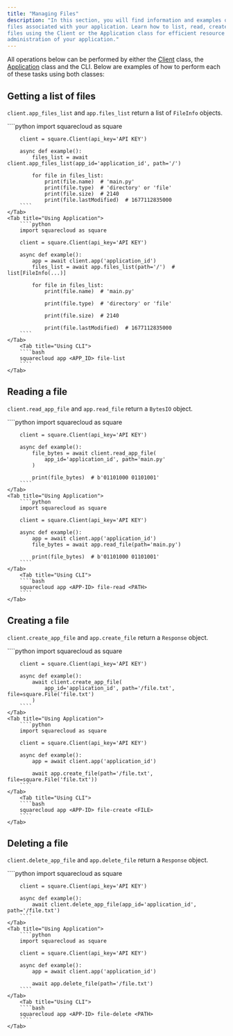 ```yaml
---
title: "Managing Files"
description: "In this section, you will find information and examples on how to manipulate the
files associated with your application. Learn how to list, read, create, and delete
files using the Client or the Application class for efficient resource
administration of your application."
---
```


[Client]: client
[Application]: client#application

All operations below can be performed by either the [Client] class, the
[Application] class and the CLI. Below are examples of how to perform each of
these tasks using both classes:

## Getting a list of files

`client.app_files_list` and `app.files_list` return a list of `FileInfo` objects.

<Tabs>
    <Tab title="Using Client">
        ````python
        import squarecloud as square

        client = square.Client(api_key='API KEY')

        async def example():
            files_list = await client.app_files_list(app_id='application_id', path='/')

            for file in files_list:
                print(file.name)  # 'main.py'
                print(file.type)  # 'directory' or 'file'
                print(file.size)  # 2140
                print(file.lastModified)  # 1677112835000
        ````
    </Tab>
    <Tab title="Using Application">
        ````python
        import squarecloud as square

        client = square.Client(api_key='API KEY')

        async def example():
            app = await client.app('application_id')
            files_list = await app.files_list(path='/')  # list[FileInfo(...)]

            for file in files_list:
                print(file.name)  # 'main.py'

                print(file.type)  # 'directory' or 'file'

                print(file.size)  # 2140

                print(file.lastModified)  # 1677112835000
        ````
    </Tab>
        <Tab title="Using CLI">
        ````bash
        squarecloud app <APP_ID> file-list
        ````
    </Tab>
</Tabs>

## Reading a file

`client.read_app_file` and `app.read_file` return a `BytesIO` object.

<Tabs>
    <Tab title="Using Client">
        ````python
        import squarecloud as square

        client = square.Client(api_key='API KEY')

        async def example():
            file_bytes = await client.read_app_file(
                app_id='application_id', path='main.py'
            )

            print(file_bytes)  # b'01101000 01101001'
        ````
    </Tab>
    <Tab title="Using Application">
        ````python
        import squarecloud as square

        client = square.Client(api_key='API KEY')

        async def example():
            app = await client.app('application_id')
            file_bytes = await app.read_file(path='main.py')

            print(file_bytes)  # b'01101000 01101001'
        ````
    </Tab>
        <Tab title="Using CLI">
        ````bash
        squarecloud app <APP-ID> file-read <PATH>
        ````
    </Tab>
</Tabs>

## Creating a file

`client.create_app_file` and `app.create_file` return a `Response` object.

<Tabs>
    <Tab title="Using Client">
        ````python
        import squarecloud as square

        client = square.Client(api_key='API KEY')

        async def example():
            await client.create_app_file(
                app_id='application_id', path='/file.txt', file=square.File('file.txt')
            )
        ````
    </Tab>
    <Tab title="Using Application">
        ````python
        import squarecloud as square

        client = square.Client(api_key='API KEY')

        async def example():
            app = await client.app('application_id')

            await app.create_file(path='/file.txt', file=square.File('file.txt'))
        ````
    </Tab>
        <Tab title="Using CLI">
        ````bash
        squarecloud app <APP-ID> file-create <FILE>
        ````
    </Tab>
</Tabs>

## Deleting a file

`client.delete_app_file` and `app.delete_file` return a `Response` object.

<Tabs>
    <Tab title="Using Client">
        ````python
        import squarecloud as square

        client = square.Client(api_key='API KEY')

        async def example():
            await client.delete_app_file(app_id='application_id', path='/file.txt')
        ````
    </Tab>
    <Tab title="Using Application">
        ````python
        import squarecloud as square

        client = square.Client(api_key='API KEY')

        async def example():
            app = await client.app('application_id')

            await app.delete_file(path='/file.txt')
        ````
    </Tab>
        <Tab title="Using CLI">
        ````bash
        squarecloud app <APP-ID> file-delete <PATH>
        ````
    </Tab>
</Tabs>
